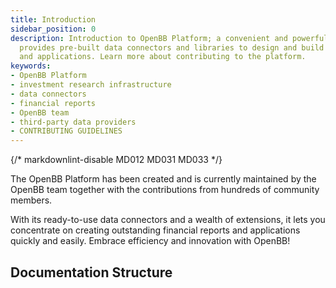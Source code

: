 ```yaml
---
title: Introduction
sidebar_position: 0
description: Introduction to OpenBB Platform; a convenient and powerful tool that
  provides pre-built data connectors and libraries to design and build financial reports
  and applications. Learn more about contributing to the platform.
keywords:
- OpenBB Platform
- investment research infrastructure
- data connectors
- financial reports
- OpenBB team
- third-party data providers
- CONTRIBUTING GUIDELINES
---
```


{/* markdownlint-disable MD012 MD031 MD033 */}


<HeadTitle title="OpenBB Platform Docs" />

The OpenBB Platform has been created and is currently maintained by the OpenBB team together with the contributions from hundreds of community members.

With its ready-to-use data connectors and a wealth of extensions, it lets you concentrate on creating outstanding financial reports and applications quickly and easily. Embrace efficiency and innovation with OpenBB!

## Documentation Structure

<ul className="grid grid-cols-1 gap-2 -ml-6">
<NewReferenceCard
    title="Getting Started"
    description="Goal-oriented content to help users achieve specific tasks."
    url="platform/getting_started"
/>
<NewReferenceCard
    title="User Guides"
    description="Learning-oriented content to help users learn how to use the OpenBB Platform."
    url="platform/getting_started"
/>
<NewReferenceCard
    title="Developer Guides"
    description="Understanding-oriented content to help with developing on the OpenBB Platform."
    url="platform/developer_guides"
/>
<NewReferenceCard
    title="Reference"
    description="Provides detailed information about the command structure, parameters, outputs, examples, and more for the OpenBB Platform endpoints."
    url="platform/reference"
/>
<NewReferenceCard
    title="Data Models"
    description="Provides detailed information about the standard data models used in the OpenBB Platform."
    url="platform/data_models"
/>
<NewReferenceCard
    title="FAQs"
    description="Provides answers to frequently asked questions."
    url="platform/faqs"
/>
<NewReferenceCard
    title="Licesing"
    description="Provides information about the licensing of the OpenBB Platform."
    url="platform/data_models"
/>
</ul>
